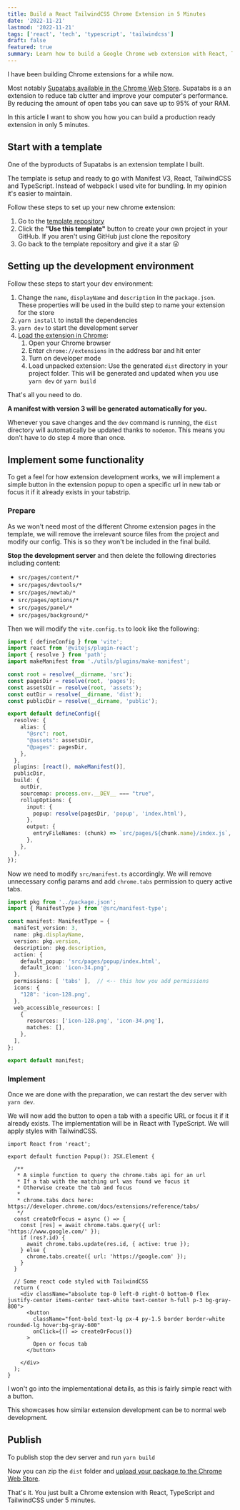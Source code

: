 ```yaml
---
title: Build a React TailwindCSS Chrome Extension in 5 Minutes
date: '2022-11-21'
lastmod: '2022-11-21'
tags: ['react', 'tech', 'typescript', 'tailwindcss']
draft: false
featured: true
summary: Learn how to build a Google Chrome web extension with React, TypeScript and TailwindCSS in less than 5 minutes. Includes a free template.
---
```


I have been building Chrome extensions for a while now.

Most notably [Supatabs available in the Chrome Web Store](https://chrome.google.com/webstore/detail/supatabs/icbcnjlaegndjabnjbaeihnnmidbfigk).
Supatabs is a an extension to reduce tab clutter and improve your computer's performance. By reducing the 
amount of open tabs you can save up to 95% of your RAM.

In this article I want to show you how you can build a production ready extension in only
5 minutes.

## Start with a template

One of the byproducts of Supatabs is an extension template I built.

The template is setup and ready to go with Manifest V3, React, TailwindCSS and TypeScript.
Instead of webpack I used vite for bundling. In my opinion it's easier to maintain.

Follow these steps to set up your new chrome extension:

1. Go to the [template repository](https://github.com/JohnBra/vite-web-extension)
2. Click the **"Use this template"** button to create your own project in your GitHub.
If you aren't using GitHub just clone the repository
3. Go back to the template repository and give it a star 😜

## Setting up the development environment

Follow these steps to start your dev environment:

1. Change the `name`, `displayName` and `description` in the `package.json`. These properties will be 
used in the build step to name your extension for the store
2. `yarn install` to install the dependencies
3. `yarn dev` to start the development server
4. [Load the extension in Chrome](https://developer.chrome.com/docs/extensions/mv2/getstarted/#manifest):
    1. Open your Chrome browser
    2. Enter `chrome://extensions` in the address bar and hit enter
    3. Turn on developer mode
    4. Load unpacked extension: Use the generated `dist` directory in your project folder. This will be 
    generated and updated when you use `yarn dev` or `yarn build`

That's all you need to do.

**A manifest with version 3 will be generated automatically for you.**

Whenever you save changes and the `dev` command is running, the `dist` directory will automatically be 
updated thanks to `nodemon`. This means you don't have to do step 4 more than once.


## Implement some functionality

To get a feel for how extension development works, we will implement a simple button in the extension 
popup to open a specific url in new tab or focus it if it already exists in your tabstrip.

### Prepare

As we won't need most of the different Chrome extension pages in the template, we will remove the 
irrelevant source files from the project and modify our config. This is so they won't be included in the 
final build.

**Stop the development server** and then delete the following directories including content:
- `src/pages/content/*`
- `src/pages/devtools/*`
- `src/pages/newtab/*`
- `src/pages/options/*`
- `src/pages/panel/*`
- `src/pages/background/*`

Then we will modify the `vite.config.ts` to look like the following:
```ts:vite.config.ts
import { defineConfig } from 'vite';
import react from '@vitejs/plugin-react';
import { resolve } from 'path';
import makeManifest from './utils/plugins/make-manifest';

const root = resolve(__dirname, 'src');
const pagesDir = resolve(root, 'pages');
const assetsDir = resolve(root, 'assets');
const outDir = resolve(__dirname, 'dist');
const publicDir = resolve(__dirname, 'public');

export default defineConfig({
  resolve: {
    alias: {
      "@src": root,
      "@assets": assetsDir,
      "@pages": pagesDir,
    },
  },
  plugins: [react(), makeManifest()],
  publicDir,
  build: {
    outDir,
    sourcemap: process.env.__DEV__ === "true",
    rollupOptions: {
      input: {
        popup: resolve(pagesDir, 'popup', 'index.html'),
      },
      output: {
        entryFileNames: (chunk) => `src/pages/${chunk.name}/index.js`,
      },
    },
  },
});

```

Now we need to modify `src/manifest.ts` accordingly. We will remove unnecessary
config params and add `chrome.tabs` permission to query active tabs.

```ts:src/manifest.ts
import pkg from '../package.json';
import { ManifestType } from '@src/manifest-type';

const manifest: ManifestType = {
  manifest_version: 3,
  name: pkg.displayName,
  version: pkg.version,
  description: pkg.description,
  action: {
    default_popup: 'src/pages/popup/index.html',
    default_icon: 'icon-34.png',
  },
  permissions: [ 'tabs' ],  // <-- this how you add permissions
  icons: {
    "128": 'icon-128.png',
  },
  web_accessible_resources: [
    {
      resources: ['icon-128.png', 'icon-34.png'],
      matches: [],
    },
  ],
};

export default manifest;

```

### Implement

Once we are done with the preparation, we can restart the dev server with `yarn dev`.

We will now add the button to open a tab with a specific URL or focus it if it already 
exists. The implementation will be in React with TypeScript. We will apply styles with
TailwindCSS.

```tsx:src/pages/popup/Popup.tsx
import React from 'react';

export default function Popup(): JSX.Element {

  /**
   * A simple function to query the chrome.tabs api for an url
   * If a tab with the matching url was found we focus it 
   * Otherwise create the tab and focus 
   *
   * chrome.tabs docs here: https://developer.chrome.com/docs/extensions/reference/tabs/
   */
  const createOrFocus = async () => {
    const [res] = await chrome.tabs.query({ url: 'https://www.google.com/' });
    if (res?.id) {
      await chrome.tabs.update(res.id, { active: true });
    } else {
      chrome.tabs.create({ url: 'https://google.com' });
    }
  }

  // Some react code styled with TailwindCSS
  return (
    <div className="absolute top-0 left-0 right-0 bottom-0 flex justify-center items-center text-white text-center h-full p-3 bg-gray-800">
      <button
        className="font-bold text-lg px-4 py-1.5 border border-white rounded-lg hover:bg-gray-600"
        onClick={() => createOrFocus()}
      >
        Open or focus tab
      </button>

    </div>
  );
}
```

I won't go into the implementational details, as this is fairly simple react
with a button.

This showcases how similar extension development can be to normal web development.

## Publish

To publish stop the dev server and run `yarn build`

Now you can zip the `dist` folder and [upload your package to the Chrome Web Store](https://developer.chrome.com/docs/webstore/publish/).

That's it. You just built a Chrome extension with React, TypeScript and TailwindCSS 
under 5 minutes.
